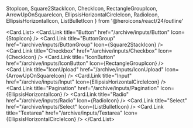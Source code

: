   StopIcon,
  Square2StackIcon,
  CheckIcon,
  RectangleGroupIcon,
  ArrowUpOnSquareIcon,
  EllipsisHorizontalCircleIcon,
  RadioIcon,
  EllipsisHorizontalIcon,
  ListBulletIcon
} from '@heroicons/react/24/outline'

<Card.List>
  <Card.Link title="Button" href="/archive/inputs/Button" Icon={StopIcon} />
  <Card.Link
    title="ButtonGroup"
    href="/archive/inputs/ButtonGroup"
    Icon={Square2StackIcon}
  />
  <Card.Link
    title="Checkbox"
    href="/archive/inputs/Checkbox"
    Icon={CheckIcon}
  />
  <Card.Link
    title="IconButton"
    href="/archive/inputs/IconButton"
    Icon={RectangleGroupIcon}
  />
  <Card.Link
    title="IconUpload"
    href="/archive/inputs/IconUpload"
    Icon={ArrowUpOnSquareIcon}
  />
  <Card.Link
    title="Input"
    href="/archive/inputs/Input"
    Icon={EllipsisHorizontalCircleIcon}
  />
  <Card.Link
    title="Pagination"
    href="/archive/inputs/Pagination"
    Icon={EllipsisHorizontalIcon}
  />
  <Card.Link title="Radio" href="/archive/inputs/Radio" Icon={RadioIcon} />
  <Card.Link
    title="Select"
    href="/archive/inputs/Select"
    Icon={ListBulletIcon}
  />
  <Card.Link
    title="Textarea"
    href="/archive/inputs/Textarea"
    Icon={EllipsisHorizontalCircleIcon}
  />
</Card.List>
